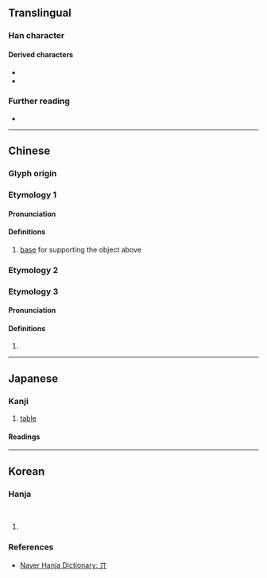 {{also|其|π|ㅠ}}
<!-- may be replaced by zh-forms -->
{{character info}}

==Translingual==

===Han character===
{{Han char|rn=1|rad=一|as=02|sn=3|four=10220|canj=ML|ids=⿸丆丨}}

====Derived characters====
* {{l|mul|[[㚦]], [[䢋]], [[𣍠]], [[𰧮]], [[𥾎]], [[𧿄]], [[䭶]], [[𣍣]], [[亓]], [[亣]], [[畀]], [[畁]], [[顨]], [[丣]]}}
* {{l|mul|[[𰜥]], [[𥟞]], [[𦂢]], [[𧓧]], [[𩔅]]}}

===Further reading===
* {{Han ref|kx=0076.130|dkj=00015|dj=0149.010|hdz=10009.010|uh=4E0C|ud=19980|bh=C946|bd=51526}}

----

==Chinese==
{{zh-forms}}

===Glyph origin===
{{Han etyl}}

===Etymology 1===

====Pronunciation====
{{zh-pron
|m=jī
|cat=n
}}

====Definitions====
{{head|zh|Han character}} {{tlb|zh|obsolete}}

# [[base]] for supporting the object above

===Etymology 2===
{{zh-see|其|av}}

===Etymology 3===

====Pronunciation====
{{zh-pron
|m=qí
|oc=y
|cat=pn
}}

====Definitions====
{{head|zh|Han character}}

# {{surname|zh}}

----

==Japanese==

===Kanji===
{{ja-kanji|grade=uc|rs=一02}}

# [[table]]

====Readings====
{{ja-readings
|goon=ぎ, ご
|kanon=き
|kun=そ-の, そ-れ, だい-
}}

----

==Korean==

===Hanja===
{{ko-hanja|책상|기}}<br>
{{ko-hanja|그|기}}

# {{rfdef|ko|sort=一02}}

===References===
* [https://web.archive.org/web/20210209004434/https://hanja.dict.naver.com/hanja?q=%E4%B8%8C Naver Hanja Dictionary: 丌]